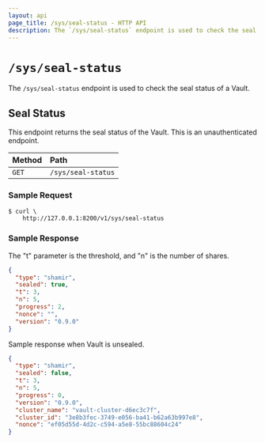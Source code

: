 ```yaml
---
layout: api
page_title: /sys/seal-status - HTTP API
description: The `/sys/seal-status` endpoint is used to check the seal status of a Vault.
---
```


# `/sys/seal-status`

The `/sys/seal-status` endpoint is used to check the seal status of a Vault.

## Seal Status

This endpoint returns the seal status of the Vault. This is an unauthenticated
endpoint.

| Method | Path               |
| :----- | :----------------- |
| `GET`  | `/sys/seal-status` |

### Sample Request

```shell-session
$ curl \
    http://127.0.0.1:8200/v1/sys/seal-status
```

### Sample Response

The "t" parameter is the threshold, and "n" is the number of shares.

```json
{
  "type": "shamir",
  "sealed": true,
  "t": 3,
  "n": 5,
  "progress": 2,
  "nonce": "",
  "version": "0.9.0"
}
```

Sample response when Vault is unsealed.

```json
{
  "type": "shamir",
  "sealed": false,
  "t": 3,
  "n": 5,
  "progress": 0,
  "version": "0.9.0",
  "cluster_name": "vault-cluster-d6ec3c7f",
  "cluster_id": "3e8b3fec-3749-e056-ba41-b62a63b997e8",
  "nonce": "ef05d55d-4d2c-c594-a5e8-55bc88604c24"
}
```
